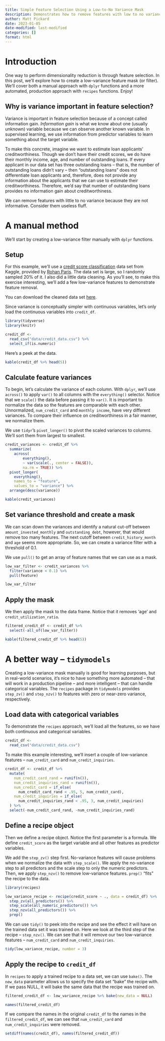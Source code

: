 ```yaml
---
title: Simple Feature Selection Using a Low-to-No Variance Mask
description: Demonstrates how to remove features with low to no variance.
author: Matt Pickard
date: 2023-01-05
date-modified: last-modified
categories: []
format: html
---
```


# Introduction
One way to perform dimensionality reduction is through feature selection. In this post, we'll explore how to create a low-variance feature mask (or filter). We'll cover both a manual approach with `dplyr` functions and a more automated, production approach with `recipes` functions.  Enjoy!

## Why is variance important in feature selection?

Variance is important in feature selection because of a concept called information gain. *Information gain* is what we know about one (usually unknown) variable because we can observe another known variable. In supervised learning, we use information from predictor variables to learn something about the target variable.

To make this concrete, imagine we want to estimate loan applicants' creditworthiness.  Though we don't have their credit scores, we do have their monthly income, age, and number of outstanding loans. If every applicant in our data set has three outstanding loans -- that is, the number of outstanding loans didn't vary -- then "outstanding loans" does not differentiate loan applicants and, therefore, does not provide any information about the applicants that we can use to estimate their creditworthiness. Therefore, we'd say that number of outstanding loans provides no information gain about creditworthiness.

We can remove features with little to no variance because they are not informative. Consider them useless fluff.

# A manual method 
We'll start by creating a low-variance filter manually with `dplyr` functions.

## Setup

For this example, we'll use a [credit score classification](https://www.kaggle.com/datasets/parisrohan/credit-score-classification) data set from Kaggle, provided by [Rohan Paris](https://www.kaggle.com/datasets/parisrohan/credit-score-classification). The data set is large, so I randomly sampled 20% of it. I also did a little data cleaning. As you'll see, to make this exercise interesting, we'll add a few low-variance features to demonstrate feature removal.

You can download the cleaned data set <a href="data/credit_data.csv" download>here</a>.

Since variance is conceptually simpler with continuous variables, let's only load the continuous variables into `credit_df`.

```r
library(tidyverse)
library(knitr)

credit_df <- 
  read_csv("data/credit_data.csv") %>% 
  select_if(is.numeric)
```

Here's a peek at the data.

```r
kable(credit_df %>% head(5))
```


## Calculate feature variances

To begin, let's calculate the variance of each column. With `dplyr`, we'll use `across()` to apply `var()` to all columns with the `everything()` selector. Notice that we `scale()` the data before passing it to `var()`. It is important to normalize the data so the features are comparable with each other. Unnormalized, `num_credit_card` and `monthly income`, have very different variances. To compare their influence on creditworthiness in a fair manner, we normalize them.

We use `tidyr`'s `pivot_longer()` to pivot the scaled variances to columns. We'll sort them from largest to smallest.

```r
credit_variances <- credit_df %>% 
  summarize(
    across(
        everything(), 
        ~ var(scale(., center = FALSE)), 
        na.rm = TRUE)) %>% 
  pivot_longer(
    everything(), 
    names_to = "feature", 
    values_to = "variance") %>% 
  arrange(desc(variance)) 

kable(credit_variances)
```

## Set variance threshold and create a mask

We can scan down the variances and identify a natural cut-off between `amount_invested_monthly` and `outstanding_debt`, however, that would remove too many features. The next cutoff between `credit_history_month` and `age` seems more appropriate. So, we can create a variance filter with a threshold of 0.1. 

We use `pull()` to get an array of feature names that we can use as a mask.

```r
low_var_filter <- credit_variances %>% 
  filter(variance < 0.1) %>% 
  pull(feature)

low_var_filter
```

## Apply the mask

We then apply the mask to the data frame. Notice that it removes 'age' and `credit_utilization_ratio`.

```r
filtered_credit_df <- credit_df %>% 
  select(-all_of(low_var_filter))

kable(filtered_credit_df %>% head(5))
```

# A better way -- `tidymodels`

Creating a low-variance mask manually is good for learning purposes, but in real-world scenarios, it's nice to have something more automated -- that will work in a production pipeline -- and more intelligent -- that can handle categorical variables. The `recipes` package in `tidymodels` provides `step_zv()` and `step_nzv()` to features with zero or near-zero variance, respectively.

## Load data with categorical variables

To demonstrate the `recipes` approach, we'll load all the features, so we have both continuous and categorical variables.

```r
credit_df <- 
  read_csv("data/credit_data.csv")
```

To make this example interesting, we'll insert a couple of low-variance features -- `num_credit_card` and `num_credit_inquiries`.

```r
credit_df <- credit_df %>% 
  mutate(
    num_credit_card_rand = runif(n()),
    num_credit_inquiries_rand = runif(n()),
    num_credit_card = if_else(
      num_credit_card_rand < .95, 5, num_credit_card),
    num_credit_inquiries = if_else(
      num_credit_inquiries_rand < .95, 3, num_credit_inquiries)
  ) %>% 
  select(-num_credit_card_rand, -num_credit_inquiries_rand)
```

## Define a recipe object

Then we define a recipe object. Notice the first parameter is a formula. We define `credit_score` as the target variable and all other features as predictor variables.

We add the `step_zv()` step first. No-variance features will cause problems when we normalize the data with `step_scale()`. We apply the no-variance step to all predictors and the scale step to only the numeric predictors. Then, we apply `step_nzv()` to remove low-variance features. `prep()` "fits" the recipe to the data.

```r
library(recipes) 

low_variance_recipe <- recipe(credit_score ~ ., data = credit_df) %>%
  step_zv(all_predictors()) %>%
  step_scale(all_numeric_predictors()) %>%
  step_nzv(all_predictors()) %>%
  prep()
```

We can use `tidy()` to peek into the recipe and see the effect it will have on the trained data set it was trained on. Here we look at the third step of the recipe -- `step_nzv()`. We can see that it will remove our two low-variance features -- `num_credit_card` and `num_credit_inquiries`.

```r
tidy(low_variance_recipe, number = 3)
```

## Apply the recipe to `credit_df`

In `recipes` to apply a trained recipe to a data set, we can use `bake()`. The `new_data` parameter allows us to specify the data set "bake" the recipe with. If we pass NULL, it will bake the same data that the recipe was trained on.

```r
filtered_credit_df <- low_variance_recipe %>% bake(new_data = NULL)

names(filtered_credit_df)
```

If we compare the names in the original `credit_df` to the names in the `filtered_credit_df`, we can see that `num_credit_card` and `num_credit_inquiries` were removed.

```r
setdiff(names(credit_df), names(filtered_credit_df))
```
